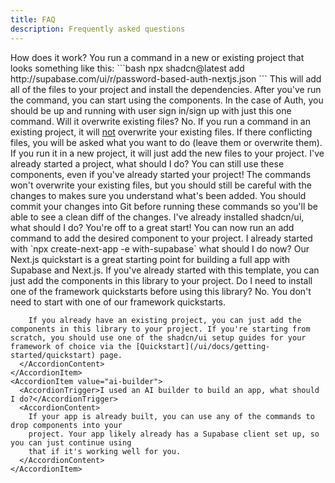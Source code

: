 ```yaml
---
title: FAQ
description: Frequently asked questions
---
```


 <Accordion openBehaviour="single" collapsible>
  <AccordionItem value="how">
    <AccordionTrigger>How does it work? </AccordionTrigger>
    <AccordionContent>
      You run a command in a new or existing project that looks something like this:
      ```bash
      npx shadcn@latest add http://supabase.com/ui/r/password-based-auth-nextjs.json
      ```
        This will add all of the files to your project and install the dependencies.
      After you've run the command, you can start using the components. In the case of Auth, you should be up and running with user sign in/sign up with just this one command.
    </AccordionContent>
  </AccordionItem>
    <AccordionItem value="overwrite">
      <AccordionTrigger>Will it overwrite existing files?</AccordionTrigger>
      <AccordionContent>
        No. If you run a command in an existing project, it will <u>not</u> overwrite your existing
        files. If there conflicting files, you will be asked what you want to do (leave them or
        overwrite them). If you run it in a new project, it will just add the new files to your project.
      </AccordionContent>
    </AccordionItem>
    <AccordionItem value="existing-project">
      <AccordionTrigger>I've already started a project, what should I do?</AccordionTrigger>
      <AccordionContent>
        You can still use these components, even if you've already started your project! The commands
        won't overwrite your existing files, but you should still be careful with the changes to makes
        sure you understand what's been added. You should commit your changes into Git before running
        these commands so you'll be able to see a clean diff of the changes.
      </AccordionContent>
    </AccordionItem>
    <AccordionItem value="shadcn">
      <AccordionTrigger>I've already installed shadcn/ui, what should I do?</AccordionTrigger>
      <AccordionContent>
        You're off to a great start! You can now run an add command to add the desired component to your
        project.
      </AccordionContent>
    </AccordionItem>
    <AccordionItem value="quickstart">
      <AccordionTrigger>
        I already started with `npx create-next-app -e with-supabase` what should I do now?
      </AccordionTrigger>
      <AccordionContent>
        Our Next.js quickstart is a great starting point for building a full app with Supabase and
        Next.js. If you've already started with this template, you can just add the components in this library to your project.
      </AccordionContent>
    </AccordionItem>
    <AccordionItem value="quickstart-needed">
      <AccordionTrigger>
        Do I need to install one of the framework quickstarts before using this library?
      </AccordionTrigger>
      <AccordionContent>
        No. You don't need to start with one of our framework quickstarts.

        If you already have an existing project, you can just add the components in this library to your project. If you're starting from scratch, you should use one of the shadcn/ui setup guides for your framework of choice via the [Quickstart](/ui/docs/getting-started/quickstart) page.
      </AccordionContent>
    </AccordionItem>
    <AccordionItem value="ai-builder">
      <AccordionTrigger>I used an AI builder to build an app, what should I do?</AccordionTrigger>
      <AccordionContent>
        If your app is already built, you can use any of the commands to drop components into your
        project. Your app likely already has a Supabase client set up, so you can just continue using
        that if it's working well for you.
      </AccordionContent>
    </AccordionItem>

</Accordion>
